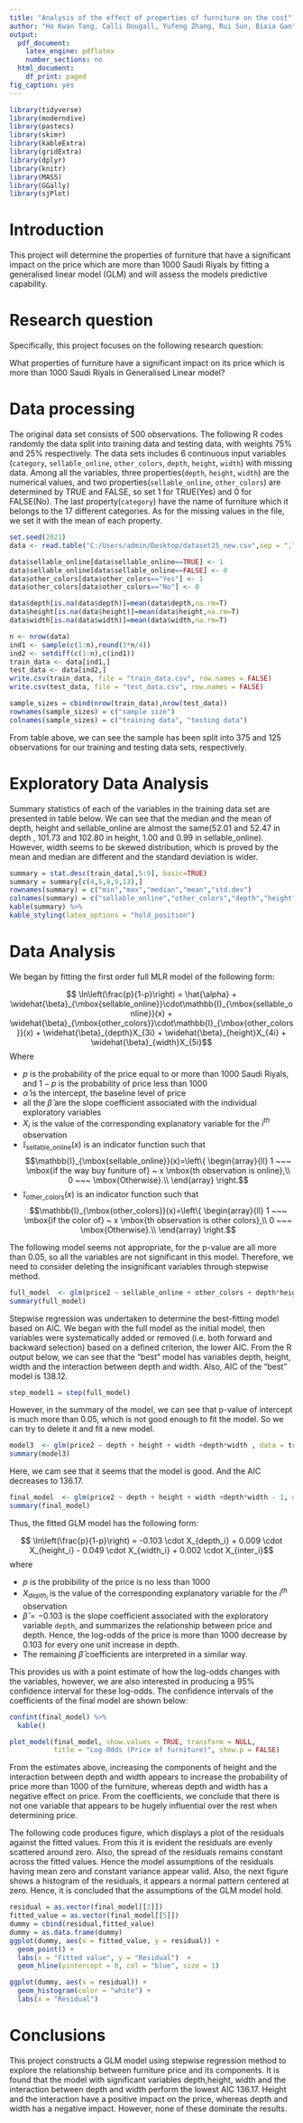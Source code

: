 ---
title: "Analysis of the effect of properties of furniture on the cost"
author: "Ho Kwan Tang, Calli Dougall, Yufeng Zhang, Rui Sun, Bixia Gan"
output:
  pdf_document:
    latex_engine: pdflatex
    number_sections: no
  html_document:
    df_print: paged
fig_caption: yes
---

```{r libraries, echo = FALSE, warning = FALSE, message = FALSE}
library(tidyverse)
library(moderndive)
library(pastecs)
library(skimr)
library(kableExtra)
library(gridExtra)
library(dplyr)
library(knitr)
library(MASS)
library(GGally)
library(sjPlot)
```

# Introduction {#sec:Intro}
This project will determine the properties of furniture that have a significant impact on the price which are more than 1000 Saudi Riyals by fitting a generalised linear model (GLM) and will assess the models predictive capability. 

# Research question {#sec:RQ}
Specifically, this project focuses on the following research question:

What properties of furniture have a significant impact on its price which is more than 1000 Saudi Riyals in Generalised Linear model? 

# Data processing {#sec:DP}
The original data set consists of 500 observations. The following R codes randomly the data split into training data and testing data, with weights 75% and 25% respectively.
The data sets includes 6 continuous input variables (`category`, `sellable_online`, `other_colors`, `depth`, `height`, `width`) with missing data. 
Among all the variables, three properties(`depth`, `height`, `width`) are the numerical values, and two properties(`sellable_online`, `other_colors`) are determined by TRUE and FALSE, so set 1 for TRUE(Yes) and 0 for FALSE(No). The last property(`category`) have the name of furniture which it belongs to the 17 different categories.
As for the missing values in the file, we set it with the mean of each property.
```{r data, echo = TRUE}
set.seed(2021)
data <- read.table("C:/Users/admin/Desktop/dataset25_new.csv",sep = ",", header = TRUE)

data$sellable_online[data$sellable_online==TRUE] <- 1
data$sellable_online[data$sellable_online==FALSE] <- 0
data$other_colors[data$other_colors=="Yes"] <- 1
data$other_colors[data$other_colors=="No"] <- 0

data$depth[is.na(data$depth)]=mean(data$depth,na.rm=T)
data$height[is.na(data$height)]=mean(data$height,na.rm=T)
data$width[is.na(data$width)]=mean(data$width,na.rm=T)

n <- nrow(data)
ind1 <- sample(c(1:n),round(3*n/4))
ind2 <- setdiff(c(1:n),c(ind1))
train_data <- data[ind1,]
test_data <- data[ind2,]
write.csv(train_data, file = "train_data.csv", row.names = FALSE)
write.csv(test_data, file = "test_data.csv", row.names = FALSE)

sample_sizes = cbind(nrow(train_data),nrow(test_data))
rownames(sample_sizes) = c("sample size")
colnames(sample_sizes) = c("training data", "testing data")
```

From table above, we can see the sample has been split into 375 and 125 observations for our training and testing data sets, respectively.

# Exploratory Data Analysis {#sec:EDA}

Summary statistics of each of the variables in the training data set are presented in table below.
We can see that the median and the mean of depth, height and sellable_online are almost the same(52.01 and 52.47 in depth , 101.73 and 102.80 in height, 1.00 and 0.99 in sellable_online). However, width seems to be skewed distribution, which is proved by the mean and median are different and the standard deviation is wider.

```{r summary, echo = TRUE}
summary = stat.desc(train_data[,5:9], basic=TRUE)
summary = summary[c(4,5,8,9,13),]
rownames(summary) = c("min","max","median","mean","std.dev")
colnames(summary) = c("sellable_online","other_colors","depth","height","width")
kable(summary) %>%
kable_styling(latex_options = "hold_position")
```

# Data Analysis {#sec:DA}

We began by fitting the first order full MLR model of the following form:

$$ \ln\left(\frac{p}{1-p}\right) = \hat{\alpha} + \widehat{\beta}_{\mbox{sellable_online}}\cdot\mathbb{I}_{\mbox{sellable_online}}(x) + 
\widehat{\beta}_{\mbox{other_colors}}\cdot\mathbb{I}_{\mbox{other_colors}}(x) + \widehat{\beta}_{depth}X_{3i} + \widehat{\beta}_{height}X_{4i} + \widehat{\beta}_{width}X_{5i}$$
Where

* $p$ is the probability of the price equal to or more than 1000 Saudi Riyals, and $1-p$ is the probability of price less than 1000
* $\hat{\alpha}$ is the intercept, the baseline level of price
* all the $\hat{\beta}$ are the slope coefficient associated with the individual exploratory variables
* $X_i$ is the value of the corresponding explanatory variable for the $i^{th}$ observation 
* $\mathbb{I}_{\mbox{sellable_online}}(x)$ is an indicator function such that
$$\mathbb{I}_{\mbox{sellable_online}}(x)=\left\{
\begin{array}{ll}
1 ~~~ \mbox{if the way buy funiture of} ~ x \mbox{th observation is online},\\
0 ~~~ \mbox{Otherwise}.\\
\end{array}
\right.$$
* $\mathbb{I}_{\mbox{other_colors}}(x)$ is an indicator function such that
$$\mathbb{I}_{\mbox{other_colors}}(x)=\left\{
\begin{array}{ll}
1 ~~~ \mbox{if the color of} ~ x \mbox{th observation is other colors},\\
0 ~~~ \mbox{Otherwise}.\\
\end{array}
\right.$$

The following model seems not appropriate, for the p-value are all more than 0.05, so all the variables are not significant in this model. Therefore, we need to consider deleting the insignificant variables through stepwise method.

``` {R fullmodel, echo=TRUE, eval=TRUE, out.width = '80%', fig.align = "center", fig.pos = 'H'}
full_model  <- glm(price2 ~ sellable_online + other_colors + depth*height*width, data = train_data, family = binomial(link = "logit"))
summary(full_model)
```

Stepwise regression was undertaken to determine the best-fitting model based on AIC. We began with the full model as the initial model, then variables were systematically added or removed (i.e. both forward and backward selection) based on a defined criterion, the lower AIC. From the R output below, we can see that the "best" model has variables depth, height, width and the interaction between depth and width. Also, AIC of the "best" model is 138.12.

```{r stepwise, echo = TRUE, eval= TRUE, warning=FALSE, message=FALSE}
step_model1 = step(full_model)
```

However, in the summary of the model, we can see that p-value of intercept is much more than 0.05, which is not good enough to fit the model. So we can try to delete it and fit a new model.

``` {R model3, echo=TRUE, eval=TRUE, out.width = '80%', fig.align = "center", fig.pos = 'H'}
model3  <- glm(price2 ~ depth + height + width +depth*width , data = train_data, family = binomial(link = "logit"))
summary(model3)
```

Here, we cam see that it seems that the model is good. And the AIC decreases to 136.17.

``` {R finalmodel, echo=TRUE, eval=TRUE, out.width = '80%', fig.align = "center", fig.pos = 'H'}
final_model  <- glm(price2 ~ depth + height + width +depth*width - 1, data = train_data, family = binomial(link = "logit"))
summary(final_model)
```

Thus, the fitted GLM model has the following form:

$$ \ln\left(\frac{p}{1-p}\right) =  -0.103 \cdot X_{depth_i} + 0.009 \cdot X_{height_i} - 0.049 \cdot X_{width_i} + 0.002 \cdot X_{inter_i}$$
where 

* $p$ is the probibility of the price is no less than 1000
* $X_{depth_i}$ is the value of the corresponding explanatory variable for the $i^{th}$ observation  
* $\hat{\beta} = -0.103$ is the slope coefficient associated with the exploratory variable `depth`, and summarizes the relationship between price and depth. Hence, the log-odds of the price is more than 1000 decrease by 0.103 for every one unit increase in depth.
* The remaining $\hat{\beta}$ coefficients are interpreted in a similar way.

This provides us with a point estimate of how the log-odds changes with the variables, however, we are also interested in producing a 95% confidence interval for these log-odds. The confidence intervals of the coefficients of the final model are shown below:

``` {R ci_final_model}
confint(final_model) %>%
  kable()
```

``` {R ci_plot}
plot_model(final_model, show.values = TRUE, transform = NULL,
           title = "Log-Odds (Price of furniture)", show.p = FALSE)
```

From the estimates above, increasing the components of height and the interaction between depth and width appears to increase the probability of price more than 1000 of the furniture, whereas depth and width has a negative effect on price. From the coefficients, we conclude that there is not one variable that appears to be hugely influential over the rest when determining price.

The following code produces figure, which displays a plot of the residuals against the fitted values. From this it is evident the residuals are evenly scattered around zero. Also, the spread of the residuals remains constant across the fitted values. Hence the model assumptions of the residuals having mean zero and constant variance appear valid. Also, the next figure shows a histogram of the residuals, it appears a normal pattern centered at zero. Hence, it is concluded that the assumptions of the GLM model hold.

```{r residual, echo = TRUE, out.width = '80%', fig.align = "center", fig.pos = 'H'}

residual = as.vector(final_model[[2]])
fitted_value = as.vector(final_model[[5]])
dummy = cbind(residual,fitted_value)
dummy = as.data.frame(dummy)
ggplot(dummy, aes(x = fitted_value, y = residual)) +
  geom_point() +
  labs(x = "Fitted value", y = "Residual")  +
  geom_hline(yintercept = 0, col = "blue", size = 1)
```

```{r hist, echo = TRUE, out.width = '80%', fig.align = "center", fig.pos = 'H'}
ggplot(dummy, aes(x = residual)) +
  geom_histogram(color = "white") +
  labs(x = "Residual")
```








# Conclusions {#sec:Conc}
This project constructs a GLM model using stepwise regression method to explore the relationship between furniture price and its components. It is found that the model with significant variables depth,height, width and the interaction between depth and width perform the lowest AIC 136.17. Height and the interaction have a positive impact on the price, whereas depth and width has a negative impact. However, none of these dominate the results.










